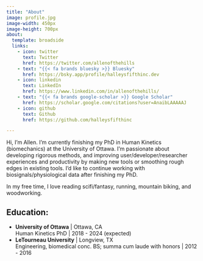 ```yaml
---
title: "About"
image: profile.jpg
image-width: 450px
image-height: 700px
about:
  template: broadside
  links:
    - icon: twitter
      text: Twitter
      href: https://twitter.com/allenofthehills
    - text: "{{< fa brands bluesky >}} Bluesky"
      href: https://bsky.app/profile/halleysfifthinc.dev
    - icon: linkedin
      text: LinkedIn
      href: https://www.linkedin.com/in/allenofthehills/
    - text: "{{< fa brands google-scholar >}} Google Scholar"
      href: https://scholar.google.com/citations?user=AnaibLAAAAAJ
    - icon: github
      text: Github
      href: https://github.com/halleysfifthinc

---
```


Hi, I'm Allen. I'm currently finishing my PhD in Human Kinetics (biomechanics) at the University of Ottawa. I'm passionate about developing rigorous methods, and improving user/developer/researcher experiences and productivity by making new tools or smoothing rough edges in existing tools. I'd like to continue working with biosignals/physiological data after finishing my PhD.

In my free time, I love reading scifi/fantasy, running, mountain biking, and woodworking.

## Education:

- **University of Ottawa** | Ottawa, CA`<br/>`{=html}
  Human Kinetics PhD | 2018 - 2024 (expected)
- **LeTourneau University** | Longview, TX`<br/>`{=html}
Engineering, biomedical conc. BS; summa cum laude with honors | 2012 - 2016
